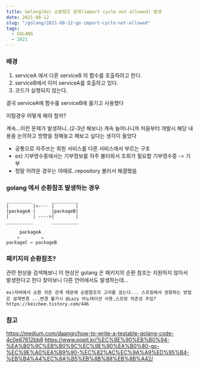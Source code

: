 ```yaml
---
title: Golang(Go) 순환참조 문제(import cycle not allowed) 발생
date: 2021-08-12
slug: "/golang/2021-08-12-go-import-cycle-not-allowed"
tags:
  - GOLANG
  - 2021
---
```




### 배경
1. serviceA 에서 다른 serviceB 의 함수를 호출하려고 한다.
2. serviceB에서 이미 serviceA를 호출하고 있다.
3. 코드가 실행되지 않는다.

결국 serviceA에 함수를 serviceB에 옮기고 사용했다

이럴경우 어떻게 해야 할까?

계속...이런 문제가 발생하니..(2-3년 해보니)
계속 늘어나니까 처음부터 개발시 해당 내용을 논의하고 방향을 정해놓고 해보고 싶다는 생각이 들었다
* 공통으로 자주쓰는 회원 서비스를 다른 서비스에서 부르는 구조
* ex) 기부영수증에서는 기부정보를 자주 불러와서 조회가 필요함 기부영수증 -> 기부
* 정말 어려운 경우는 야매로..repository 불러서 해결했음



### golang 에서 순환참조 발생하는 경우

```
__________       __________
|         |<---- |        |
|packageA |      |packageB|
|         | ---->|        |
__________       __________
```

```
     packageA
    ↗        ↘
packageC ← packageB
```

### 패키지의 순환참조?
관련 현상을 검색해보니 이 현상은 golang 은 패키지의 순환 참조는 지원하지 않아서 발생한다고 한다
찾아보니 다른 언어에서도 발생하는데...

```
ex)자바에서 순환 의존 관계 때문에 순환참조의 고리를 끊는다... 스프링에서 권항하는 방법은 설계변경 ...변경 불가시 @Lazy 어노테이션 사용,스프링 의존성 주입?
https://keichee.tistory.com/446
```


### 참고
https://medium.com/daangn/how-to-write-a-testable-golang-code-4c0e67612bb8
https://www.popit.kr/%EC%9E%90%EB%B0%94-%EA%B0%9C%EB%B0%9C%EC%9E%90%EA%B0%80-go-%EC%9E%A0%EA%B9%90-%EC%82%AC%EC%9A%A9%ED%95%B4-%EB%B4%A4%EC%8A%B5%EB%8B%88%EB%8B%A42/



